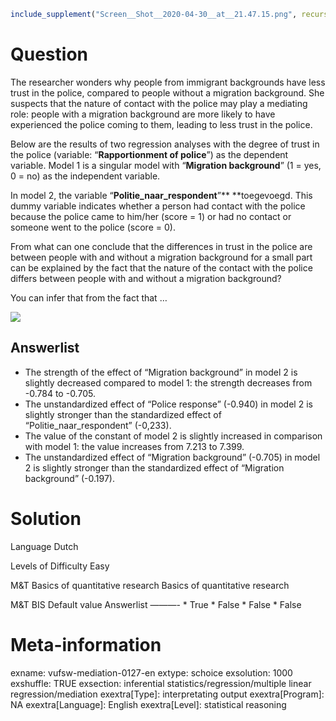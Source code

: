```r
include_supplement("Screen__Shot__2020-04-30__at__21.47.15.png", recursive = TRUE)
```

Question
========
The researcher wonders why people from immigrant backgrounds have less trust in the police, compared to people without a migration background. She suspects that the nature of contact with the police may play a mediating role: people with a migration background are more likely to have experienced the police coming to them, leading to less trust in the police.  
  
Below are the results of two regression analyses with the degree of trust in the police (variable: "**Rapportionment of police**") as the dependent variable. Model 1 is a singular model with "**Migration background**" (1 = yes, 0 = no) as the independent variable.  
  
In model 2, the variable "**Politie\_naar\_respondent**"** **toegevoegd. This dummy variable indicates whether a person had contact with the police because the police came to him/her (score = 1) or had no contact or someone went to the police (score = 0).  
  
From what can one conclude that the differences in trust in the police are between people with and without a migration background for a small part can be explained by the fact that the nature of the contact with the police differs between people with and without a migration background?  
  
You can infer that from the fact that ...  
  
![](Screen__Shot__2020-04-30__at__21.47.15.png)

Answerlist
----------
* The strength of the effect of "Migration background" in model 2 is slightly decreased compared to model 1: the strength decreases from -0.784 to -0.705.
* The unstandardized effect of "Police response" (-0.940) in model 2 is slightly stronger than the standardized effect of "Politie\_naar\_respondent" (-0,233).
* The value of the constant of model 2 is slightly increased in comparison with model 1: the value increases from 7.213 to 7.399.
* The unstandardized effect of "Migration background" (-0.705) in model 2 is slightly stronger than the standardized effect of "Migration background" (-0.197).

Solution
========

Language Dutch

Levels of Difficulty Easy

M&T Basics of quantitative research Basics of quantitative research

M&T BIS Default value
Answerlist
----------
* True
* False
* False
* False

Meta-information
================
exname: vufsw-mediation-0127-en
extype: schoice
exsolution: 1000
exshuffle: TRUE
exsection: inferential statistics/regression/multiple linear regression/mediation
exextra[Type]: interpretating output
exextra[Program]: NA
exextra[Language]: English
exextra[Level]: statistical reasoning

